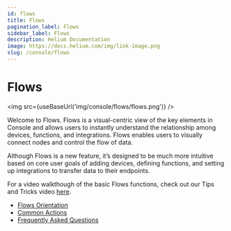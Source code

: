 ```yaml
---
id: flows
title: Flows
pagination_label: Flows
sidebar_label: Flows
description: Helium Documentation
image: https://docs.helium.com/img/link-image.png
slug: /console/flows
---
```


# Flows


<img src={useBaseUrl('img/console/flows/flows.png')} />

Welcome to Flows. Flows is a visual-centric view of the key elements in Console and allows users to
instantly understand the relationship among devices, functions, and integrations. Flows enables
users to visually connect nodes and control the flow of data.

Although Flows is a new feature, it’s designed to be much more intuitive based on core user goals of
adding devices, defining functions, and setting up integrations to transfer data to their endpoints.

For a video walkthough of the basic Flows functions, check out our Tips and Tricks video
[here](https://youtu.be/XrbN1CHApBI).

- [Flows Orientation](/console/flows/orientation)
- [Common Actions](/console/flows/actions)
- [Frequently Asked Questions](/console/flows/flows-faq)
